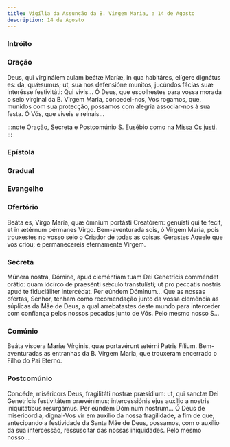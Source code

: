 ```yaml
---
title: Vigília da Assunção da B. Virgem Maria, a 14 de Agosto
description: 14 de Agosto
---
```



### Intróito

<LinkCard
  href="/missal/comum/21virgemnaomartir2#intróito"
  title="Virgem não Mártir - Missa Vultum tuum"
/>

### Oração

<div class="side-by-side not-content">
  <span>
    Deus, qui virginálem aulam beátæ Maríæ, in qua habitáres, elígere dignátus es: da, quǽsumus; ut,
    sua nos defensióne munitos, jucúndos fácias suæ interésse festivitáti: Qui vivis...
  </span>
  <span>
    Ó Deus, que escolhestes para vossa morada o seio virginal da B. Virgem Maria, concedei-nos, Vos
    rogamos, que, munidos com sua protecção, possamos com alegria associar-nos à sua festa. Ó Vós,
    que viveis e reinais...
  </span>
</div>

:::note
Oração, Secreta e Postcomúnio S. Eusébio como na [Missa Os justi](/missal/comum/14confessoresnaopontifices1).
:::

### Epístola

<LinkCard href="/missal/santos/07-16-1#epístola" title="B. Virgem Maria do Monte Carmelo" />

### Gradual

<LinkCard href="/missal/santos/07-02#gradual" title="Visitação da B. Virgem Maria" />

### Evangelho

<LinkCard
  href="/missal/comum/26festasmaria1#evangelho"
  title="Festas da B. Virgem Maria - Missa Salve, sancta Parens"
/>

### Ofertório

<div class="side-by-side not-content">
  <span>
    Beáta es, Virgo María, quæ ómnium portásti Creatórem: genuísti qui te fecit, et in ætérnum
    pérmanes Virgo.
  </span>
  <span>
    Bem-aventurada sois, ó Virgem Maria, pois trouxestes no vosso seio o Criador de todas as coisas.
    Gerastes Aquele que vos criou; e permanecereis eternamente Virgem.
  </span>
</div>

### Secreta

<div class="side-by-side not-content">
  <span>
    Múnera nostra, Dómine, apud cleméntiam tuam Dei Genetrícis comméndet orátio: quam idcírco de
    praesénti sǽculo transtulísti; ut pro peccátis nostris apud te fiduciáliter intercédat. Per
    eúndem Dóminum...
  </span>
  <span>
    Que as nossas ofertas, Senhor, tenham como recomendação junto da vossa clemência as súplicas da
    Mãe de Deus, a qual arrebatastes deste mundo para interceder com confiança pelos nossos pecados
    junto de Vós. Pelo mesmo nosso S...
  </span>
</div>

### Comúnio

<div class="side-by-side not-content">
  <span>Beáta víscera Maríæ Vírginis, quæ portavérunt ætérni Patris Fílium.</span>
  <span>
    Bem-aventuradas as entranhas da B. Virgem Maria, que trouxeram encerrado o Filho do Pai Eterno.
  </span>
</div>

### Postcomúnio

<div class="side-by-side not-content">
  <span>
    Concéde, miséricors Deus, fragilitáti nostræ præsídium: ut, qui sanctæ Dei Genetrícis
    festivitátem prævénimus; intercessiónis ejus auxílio a nostris iniquitátibus resurgámus. Per
    eúndem Dóminum nostrum...
  </span>
  <span>
    Ó Deus de misericórdia, dignai-Vos vir em auxílio da nossa fragilidade, a fim de que,
    antecipando a festividade da Santa Mãe de Deus, possamos, com o auxílio da sua intercessão,
    ressuscitar das nossas iniquidades. Pelo mesmo nosso...
  </span>
</div>

